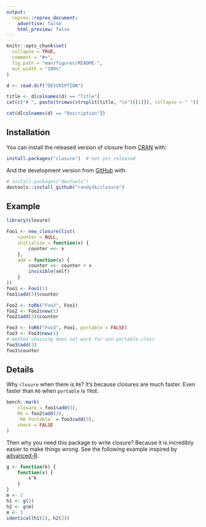 ```yaml
---
output:
  reprex::reprex_document:
    advertise: false
    html_preview: false
---
```


<!-- README.md is generated from README.Rmd. Please edit that file -->

```r
knitr::opts_chunk$set(
  collapse = TRUE,
  comment = "#>",
  fig.path = "man/figures/README-",
  out.width = "100%"
)
```

```r
d <- read.dcf("DESCRIPTION")
```

```r
title <- d[colnames(d) == "Title"]
cat(c("# ", paste(trimws(strsplit(title, "\n")[[1]]), collapse = " ")))
```

<!-- badges: start -->
<!-- badges: end -->


```r
cat(d[colnames(d) == "Description"])
```


## Installation

You can install the released version of closure from [CRAN](https://CRAN.R-project.org) with:

``` r
install.packages("closure")  # not yet released
```

And the development version from [GitHub](https://github.com/) with:

``` r
# install.packages("devtools")
devtools::install_github("randy3k/closure")
```
## Example

```r
library(closure)

Foo1 <- new_closure(list(
    counter = NULL,
    initialize = function(x) {
        counter <<- x
    },
    add = function(x) {
        counter <<- counter + x
        invisible(self)
    }
))
foo1 <- Foo1(1)
foo1$add(3)$counter

Foo2 <- toR6("Foo2", Foo1)
foo2 <- Foo2$new(1)
foo2$add(3)$counter

Foo3 <- toR6("Foo3", Foo1, portable = FALSE)
foo3 <- Foo3$new(1)
# method chaining does not work for non portable class
foo3$add(3)
foo3$counter
```

## Details

Why `closure` when there is `R6`? It’s because closures are much faster. Even faster than `R6` when `portable` is `TRUE`.

```r
bench::mark(
    closure = foo1$add(3),
    R6 = foo2$add(3),
    `R6 Portable` = foo3$add(3),
    check = FALSE
)
```

Then why you need this package to write closure? Because it is incredibly easier to make things wrong. See the following example inspired by [advanced-R](https://adv-r.hadley.nz/function-factories.html#forcing-evaluation).

```r
g <- function(k) {
    function(x) {
        x^k
    }
}
m <- 2
h1 <- g(2)
h2 <- g(m)
m <- 3
identical(h1(2), h2(2))
```
